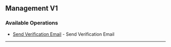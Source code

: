 
## Management V1

### Available Operations

* [Send Verification Email](/management_v1/send_verification_email) - Send Verification Email

---
<SendVerificationEmail />
